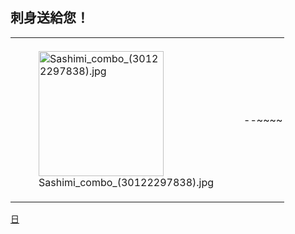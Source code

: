 == 刺身送給您！ ==
{| style="background-color: #fdffe7; border: 1px solid #fceb92;"
|style="vertical-align: middle; padding: 5px;" | [[File:Sashimi_combo_(30122297838).jpg|200px]]
|style="vertical-align: middle; padding: 3px;" | {{{1}}}--~~<noinclude></noinclude>~~
|}
<noinclude>
[[Category:維基餐廳|日]]
</noinclude>